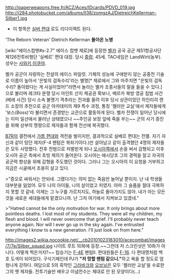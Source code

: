 http://paperweapons.free.fr/ACZ/Aces/IDcards/PDVD_019.jpg
http://i284.photobucket.com/albums/ll38/zomgzAJ/DietreichKellerman-Silber1.jpg
* 이 항목은 [[실버 편대]] 로도 리다이렉트 된다.
'The Reborn Veteran' Dietrich Kellerman
'''돌아온 노병'''

[wiki:"에이스컴뱃#s-2.7" 에이스 컴뱃 제로]에 등장한 [[벨카]] 공국 공군 제51항공사단 제126전투비행단 '실베르' 편대 대장. 당시 [[중령]]. 45세. TAC네임은 LandWirt(농부). 성우는 [[사와키 이쿠야]].

벨카 공군이 자랑하는 전설의 에이스 파일럿. 기체의 성능에 구애받지 않는 공중전 기술로 이름이 높아서 '은빛의 검독수리'라는 별명[* 제로에서 그와 마주치면 "은빛의 검독수리? 돌아왔다는 게 사실이었어!"라면서 놀라는 벨카 조종사들의 말을 들을 수 있다.]으로 불리며 레크타 분쟁 당시 마인트 산지 제공권 확보나, 베르카 북방 영공 침범 사건(베레 사건) 당시 소속 불명기 격추라는 전과를 올려 이후 당시 상관이었던 하인리히 랜드 소장의 추천으로 공군 아카데미의 제9 특수 과정, 통칭 '켈러만 교실'에서 제자들에게 '보스(Boss)'라 불리면서 존경받는 교관으로 활동하게 된다. 벨카 전쟁이 일어난 당시에는 이미 일선에서 물러난 상태였으나 ~~주인공 보정 앞에 죽을 쑤는~~ 군의 사기 증진을 위해 상부의 명령으로 제자들과 함께 전선에 복귀했다.

[[B7R]]의 결전에서 [[가름 편대]]와 격전을 벌이지만, 결과적으로 실베르 편대는 전멸. 자기 자신과 같이 탔던 제자(F-4 팬텀은 복좌기이다.)만 살아남고 같이 출격했던 4명의 제자들은 모두 사망했다. 전후 전범으로 처벌받게 되나 [[오시아]]쪽에서 손을 써서 감형되고 이후 오시아 공군 측에서 초빙 제의가 들어온다. 오시아는 애시당초 그의 경력을 알고 자국의 공군력 향상을 위해 감형을 주도했던 것이다. 그러나 그는 오시아의 이 요청을 거부하고 지금은 시골에서 조용히 살고 있다. 

>"증오로 싸워서는 안되네. 그랬다가는 의미 없는 죽음만 늘어날 뿐이지. 난 내 학생들 대부분을 잃었어. 모두 나의 아이들, 나의 살이었고 피였지. 아마 그 슬픔을 절대 극복하지 못할 것 같네. 이제는 그 누구를 가르치지도, 하늘로 돌아가지도 않아. 내가 아는 모든 것을 새로운 세대들에게 맡겼으니까. 난 그저 여기에서 지켜보고 있겠네."

>"Hatred cannot be the only motivation for war. It only brings about more pointless deaths. I lost most of my students. They were all my children, my flesh and blood. I will never overcome that grief. I'll probably never teach anyone again. Nor will I ever go up in the sky again. I've entrusted everything I know to a new generation. I'll just look on from here." 


http://images2.wikia.nocookie.net/__cb20101023183010/acecombat/images/7/7e/Silber_squad.jpg
나이트 루트 10화에 등장.~~그런데 저 스크린샷은 10화가 아니다. 어떻게 찍은거지?~~ 탑승기는 [[F-4]]E 팬텀II. 편대원들은 [[F-16]]. 다 편대명처럼 백호 도색이 되어있다. 구식기체인데 PJ가 '''"저 망할 팬텀 같으니."'''하고 욕을 할 정도로 엄청나게 강하다. 여담으로 5의 흑막인 [[그라바크]]와 [[오브닐]]은 모두 '켈러만 교실'을 수료한 그의 옛 제자들. 전투기술만 배우고 이념전수는 제대로 안 된 모양이다(...)

